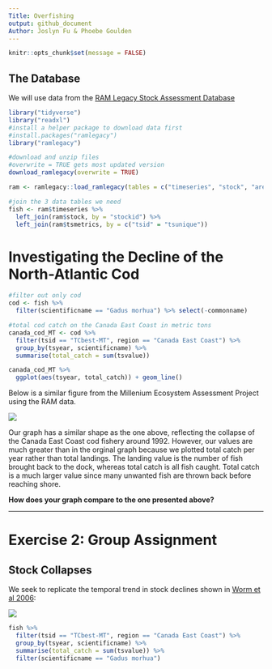 ```yaml
---
Title: Overfishing
output: github_document
Author: Joslyn Fu & Phoebe Goulden
---
```


```r
knitr::opts_chunk$set(message = FALSE)
```

## The Database
We will use data from the [RAM Legacy Stock Assessment Database](https://doi.org/10.5281/zenodo.2542918)

```r
library("tidyverse")
library("readxl")
#install a helper package to download data first
#install.packages("ramlegacy")
library("ramlegacy")
```

```r
#download and unzip files
#overwrite = TRUE gets most updated version
download_ramlegacy(overwrite = TRUE)
```

```r
ram <- ramlegacy::load_ramlegacy(tables = c("timeseries", "stock", "area", "tsmetrics"))
```

```r
#join the 3 data tables we need
fish <- ram$timeseries %>%
  left_join(ram$stock, by = "stockid") %>%
  left_join(ram$tsmetrics, by = c("tsid" = "tsunique"))
```

# Investigating the Decline of the North-Atlantic Cod

```r
#filter out only cod
cod <- fish %>% 
  filter(scientificname == "Gadus morhua") %>% select(-commonname)       %>% distinct() 

#total cod catch on the Canada East Coast in metric tons
canada_cod_MT <- cod %>% 
  filter(tsid == "TCbest-MT", region == "Canada East Coast") %>%
  group_by(tsyear, scientificname) %>% 
  summarise(total_catch = sum(tsvalue)) 

canada_cod_MT %>%
  ggplot(aes(tsyear, total_catch)) + geom_line()
```




Below is a similar figure from the Millenium Ecosystem Assessment Project using the RAM data. 

![](http://espm-157.carlboettiger.info/img/cod.jpg)

Our graph has a similar shape as the one above, reflecting the collapse of the Canada East Coast cod fishery around 1992. However, our values are much greater than in the orginal graph because we plotted total catch per year rather than total landings. The landing value is the number of fish brought back to the dock, whereas total catch is all fish caught. Total catch is a much larger value since many unwanted fish are thrown back before reaching shore.


**How does your graph compare to the one presented above?**

------


# Exercise 2: Group Assignment

## Stock Collapses

We seek to replicate the temporal trend in stock declines shown in [Worm et al 2006](http://doi.org/10.1126/science.1132294):

![](http://espm-157.carlboettiger.info/img/worm2006.jpg)
```r
fish %>% 
  filter(tsid == "TCbest-MT", region == "Canada East Coast") %>%
  group_by(tsyear, scientificname) %>% 
  summarise(total_catch = sum(tsvalue)) %>% 
  filter(scientificname == "Gadus morhua")
```




